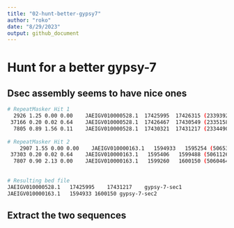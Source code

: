 ```yaml
---
title: "02-hunt-better-gypsy7"
author: "roko"
date: "8/29/2023"
output: github_document
---
```



# Hunt for a better gypsy-7

## Dsec assembly seems to have nice ones

```bash
# RepeatMasker Hit 1
  2926 1.25 0.00 0.00    JAEIGV010000528.1  17425995  17426315 (2339392) +              gypsy-7     Unspecified    4767    5087     (0)    
 37166 0.20 0.02 0.64    JAEIGV010000528.1  17426467  17430549 (2335158) +              gypsy-7     Unspecified     272    4329   (758)    
  7805 0.89 1.56 0.11    JAEIGV010000528.1  17430321  17431217 (2334490) +              gypsy-7     Unspecified    4178    5087     (0)  
  
# RepeatMasker Hit 2
    2907 1.55 0.00 0.00    JAEIGV010000163.1   1594933   1595254 (5065360) +              gypsy-7     Unspecified    4766    5087     (0)    
 37303 0.20 0.02 0.64    JAEIGV010000163.1   1595406   1599488 (5061126) +              gypsy-7     Unspecified     272    4329   (758)    
  7807 0.90 2.13 0.00    JAEIGV010000163.1   1599260   1600150 (5060464) +              gypsy-7     Unspecified    4178    5087     (0)    
  
  
# Resulting bed file 
JAEIGV010000528.1	17425995	17431217	gypsy-7-sec1
JAEIGV010000163.1	1594933	1600150	gypsy-7-sec2
```

## Extract the two sequences


